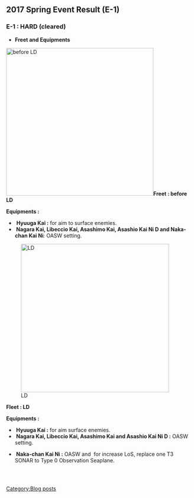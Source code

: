 ==2017 Spring Event Result (E-1)==

===E-1 : HARD (cleared)===

*'''Freet and Equipments'''


[[File:2017Spring_E-1_01.jpg|thumb|398px|before LD]]'''Freet : before LD'''

'''Equipments :'''

* '''Hyuuga Kai :''' for aim to surface enemies.
*''' Nagara Kai, Libeccio Kai, Asashimo Kai, Asashio Kai Ni D and Naka-chan Kai Ni''''' : ''OASW setting.


[[File:2017Spring_E-1_LD.JPG|thumb|400px|LD]]

'''Fleet : LD'''

'''Equipments :'''

*''' Hyuuga Kai :''' for aim surface enemies.
*''' Nagara Kai, Libeccio Kai, Asashimo Kai and Asashio Kai Ni D :''' OASW setting.

*<span style="font-weight:normal;">''' Naka-chan Kai Ni :''' OASW and  for increase LoS, replace one T3 SONAR to Type 0 Observation Seaplane.</span>
===       ===
[[Category:Blog posts]]